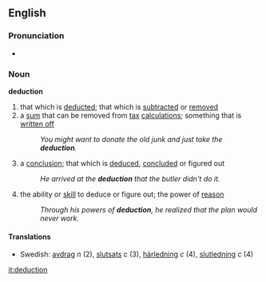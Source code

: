 ==English==
===Pronunciation===
*{{audio|en-us-deduction.ogg|Audio (US)}}

===Noun===
'''deduction'''
#that which is [[deduct]]ed; that which is [[subtract]]ed or [[removed]]
#a [[sum]] that can be removed from [[tax]] [[calculation]]s; something that is [[written off]]
#:''You might want to donate the old junk and just take the '''deduction'''.''
#a [[conclusion]]; that which is [[deduce]]d, [[conclude]]d or figured out
#:''He arrived at the '''deduction''' that the butler didn't do it.''
#the ability or [[skill]] to deduce or figure out; the power of [[reason]]
#:''Through his powers of '''deduction''', he realized that the plan would never work.''

====Translations====
*Swedish: [[avdrag]] ''n'' (2), [[slutsats]] ''c'' (3), [[härledning]] ''c'' (4), [[slutledning]] ''c'' (4)

[[it:deduction]]